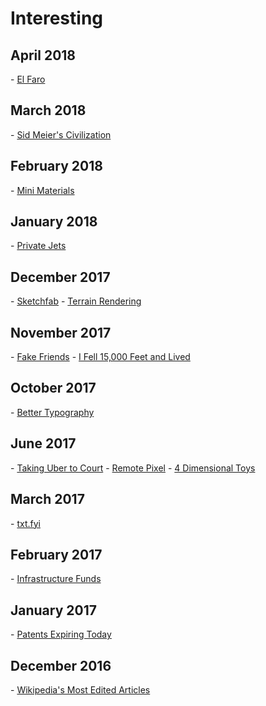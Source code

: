 
= Interesting =

== April 2018 ==
- [[https://www.vanityfair.com/news/2018/04/inside-el-faro-the-worst-us-maritime-disaster-in-decades|El Faro]]
== March 2018 ==
- [[https://www.filfre.net/2018/03/the-game-of-everything-part-1-making-civilization/|Sid Meier's Civilization]]
== February 2018 ==
- [[https://www.starterstory.com/mini-materials|Mini Materials]]
== January 2018 ==
- [[https://mobile.nytimes.com/2018/01/23/magazine/selling-airborne-opulence-to-the-upper-upper-upper-class.html?referer=|Private Jets]]
== December 2017 ==
- [[https://sketchfab.com/|Sketchfab]]
- [[https://github.com/s-macke/VoxelSpace|Terrain Rendering]]
== November 2017 ==
- [[https://www.theatlantic.com/health/archive/2017/11/paying-for-fake-friends-and-family/545060/?single_page=true|Fake Friends]]
- [[https://uss-la-ca135.org/60/1960Judkins-Knott.html|I Fell 15,000 Feet and Lived]]
== October 2017 ==
- [[http://pierrickcalvez.com/journal/a-five-minutes-guide-to-better-typography|Better Typography]]
== June 2017 ==
- [[https://fymhotsauce.rocks/blogs/news/my-uber-driver-robbed-me-so-i-took-uber-to-court-and-won|Taking Uber to Court]]
- [[https://remotepixel.ca|Remote Pixel]]
- [[http://marctenbosch.com/news/2017/06/4d-toys-a-box-of-four-dimensional-toys|4 Dimensional Toys]]
== March 2017 ==
- [[https://txt.fyi/about/|txt.fyi]]
== February  2017 ==
- [[https://www.bloomberg.com/news/features/2017-02-16/global-infrastructure-partners-gets-big-returns-in-sleepy-sector|Infrastructure Funds]]
== January 2017 ==
- [[http://patentsexpiringtoday.com/|Patents Expiring Today]]
== December 2016 ==
- [[https://blog.wikimedia.org/2016/12/21/death-politics-most-edited-articles/|Wikipedia's Most Edited Articles]]
